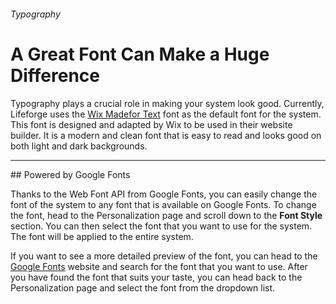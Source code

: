 ###### Typography
# A Great Font Can Make a Huge Difference


Typography plays a crucial role in making your system look good. Currently, Lifeforge uses the [Wix Madefor Text](https://fonts.google.com/specimen/Wix+Madefor+Text) font as the default font for the system. This font is designed and adapted by Wix to be used in their website builder. It is a modern and clean font that is easy to read and looks good on both light and dark backgrounds.

---

<section id="powered-by-google-fonts">
## Powered by Google Fonts

Thanks to the Web Font API from Google Fonts, you can easily change the font of the system to any font that is available on Google Fonts. To change the font, head to the Personalization page and scroll down to the **Font Style** section. You can then select the font that you want to use for the system. The font will be applied to the entire system.

If you want to see a more detailed preview of the font, you can head to the [Google Fonts](https://fonts.google.com/) website and search for the font that you want to use. After you have found the font that suits your taste, you can head back to the Personalization page and select the font from the dropdown list.

</section>